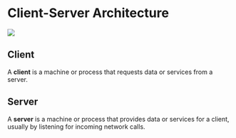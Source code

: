 # Client-Server Architecture

<img src="/png/client-server.png" />

## Client
A **client** is a machine or process that requests data or services from a server.

## Server
A **server** is a machine or process that provides data or services for a client, usually by listening for incoming network calls.

